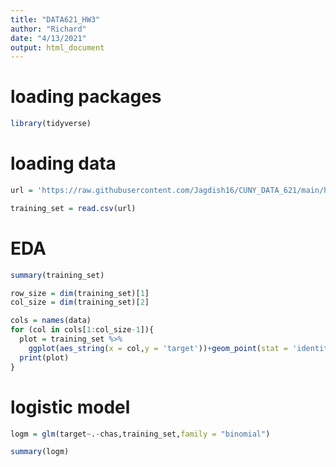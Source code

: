 ---
title: "DATA621_HW3"
author: "Richard"
date: "4/13/2021"
output: html_document
---

# loading packages

```{r}
library(tidyverse)
```

# loading data

```{r}
url = 'https://raw.githubusercontent.com/Jagdish16/CUNY_DATA_621/main/homework%203/crime-training-data_modified.csv'

training_set = read.csv(url)
```


# EDA

```{r}
summary(training_set)
```

```{r}
row_size = dim(training_set)[1]
col_size = dim(training_set)[2]
```

```{r}
cols = names(data)
for (col in cols[1:col_size-1]){
  plot = training_set %>%
    ggplot(aes_string(x = col,y = 'target'))+geom_point(stat = 'identity')+labs(title = paste(col,'Vs.','target'))
  print(plot)
}
```

# logistic model

```{r}
logm = glm(target~.-chas,training_set,family = "binomial")

summary(logm)
```


